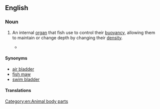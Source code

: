==English==

===Noun===
{{en-noun}}
{{wikipedia}}

# {{lb|en|ichthyology}} An internal [[organ]] that fish use to control their [[buoyancy]], allowing them to maintain or change depth by changing their [[density]].
#*{{quote-video game|en||developer={{w|BioWare}}|title={{w|Mass Effect: Andromeda}}|genre={{w|Science Fiction}}|location=Redwood City|publisher=Electronic Arts|year=2017|platform=PC|scene=Andromeda Wildlife: Manta Codex entry|oclc=1261299044|text=Nicknamed a "manta" by Andromeda Initiative observers, this majestic creature has been sighted on several worlds in the Heleus Cluster. The Nexus scientists believe it may have originally evolved on a world with heavy deposits of element zero, giving it the ability to lower its mass enough to "swim" through the air. Expanding the muscular '''gas bladders''' on its underside allows the creature to rise and orient itself in flight.}}

====Synonyms====
* [[air bladder]]
* [[fish maw]]
* [[swim bladder]]

====Translations====
{{trans-see|internal organ|swim bladder}}

[[Category:en:Animal body parts]]